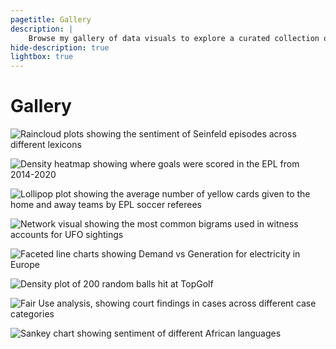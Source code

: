 ```yaml
---
pagetitle: Gallery
description: |
    Browse my gallery of data visuals to explore a curated collection of charts, graphs, and dashboards that bring data to life.
hide-description: true
lightbox: true
---
```


::: {.column-page}
::: {.gallery-title}
<h1 class="title">Gallery</h1>

:::
:::

:::::: column-screen-inset
::::: gallery-row
::: gallery-column

![](visuals/seinfeld-sentiment.png){alt="Raincloud plots showing the sentiment of Seinfeld episodes across different lexicons" group="lightbox-gallery"}

![](visuals/goals-foot.png){alt="Density heatmap showing where goals were scored in the EPL from 2014-2020" group="lightbox-gallery"}

![](visuals/soccer.png){alt="Lollipop plot showing the average number of yellow cards given to the home and away teams by EPL soccer referees" group="lightbox-gallery"}

![](visuals/ufo.png){alt="Network visual showing the most common bigrams used in witness accounts for UFO sightings" group="lightbox-gallery"}

:::

::: gallery-column

![](visuals/owid-energy.png){alt="Faceted line charts showing Demand vs Generation for electricity in Europe" group="lightbox-gallery"}

![](visuals/topgolf.png){alt="Density plot of 200 random balls hit at TopGolf" group="lightbox-gallery"}

![](visuals/fair-use.png){alt="Fair Use analysis, showing court findings in cases across different case categories" group="lightbox-gallery"}

![](visuals/african-languages.png){alt="Sankey chart showing sentiment of different African languages" group="lightbox-gallery"}

:::
:::::
::::::